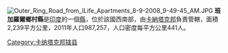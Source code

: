 {{unreferenced|time=2013-09-03T06:04:58+00:00}}
[[Image:Outer_Ring_Road_from_ILife_Apartments_8-9-2008_9-49-45_AM.JPG|right]]
'''班加羅爾鄉村縣'''是[[印度|印度]]的一個[[縣|縣]]，位於該國西南部，由[[卡納塔克邦|卡納塔克邦]]負責管轄，面積2,239平方公里，2011年人口987,257，人口密度每平方公里441人。

{{karnataka}}
{{卡纳塔克邦行政区划小作品}}
[[Category:卡纳塔克邦辖县|Category:卡纳塔克邦辖县]]